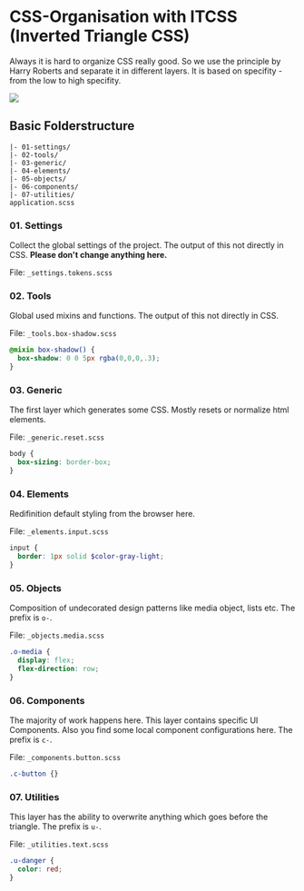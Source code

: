 
<Meta title='5.Docs|Folder Structure'/>

# CSS-Organisation with ITCSS (Inverted Triangle CSS)
Always it is hard to organize CSS really good. So we use the principle by Harry Roberts and separate it in different layers. It is based on specifity - from the low to high specifity.

<img src={imgFolderStructure} />


## Basic Folderstructure
````
|- 01-settings/
|- 02-tools/
|- 03-generic/
|- 04-elements/
|- 05-objects/
|- 06-components/
|- 07-utilities/
application.scss
````

### 01. Settings  
Collect the global settings of the project. The output of this not directly in CSS. **Please don't change anything here.**

File: `_settings.tokens.scss`

### 02. Tools  
Global used mixins and functions. The output of this not directly in CSS.

File: `_tools.box-shadow.scss`
````scss
@mixin box-shadow() {
  box-shadow: 0 0 5px rgba(0,0,0,.3);
}
````

### 03. Generic  
The first layer which generates some CSS. Mostly resets or normalize html elements.

File: `_generic.reset.scss`
````scss
body {
  box-sizing: border-box;
}
````

### 04. Elements  
Redifinition default styling from the browser here.

File: `_elements.input.scss`
````scss
input {
  border: 1px solid $color-gray-light;
}
````

### 05. Objects  
Composition of undecorated design patterns like media object, lists etc. The prefix is `o-`.

File: `_objects.media.scss`
````scss
.o-media {
  display: flex;
  flex-direction: row;
}
````

### 06. Components  
The majority of work happens here. This layer contains specific UI Components. Also you find some local component configurations here. The prefix is `c-`.

File: `_components.button.scss`
````scss
.c-button {}
````

### 07. Utilities  
This layer has the ability to overwrite anything which goes before the triangle. The prefix is `u-`.

File: `_utilities.text.scss`
````scss
.u-danger {
  color: red;
}
````